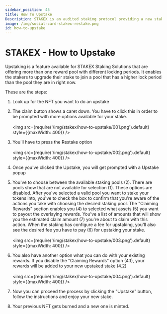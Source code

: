 ```yaml
---
sidebar_position: 45
title: How To Upstake
Description: STAKEX is an audited staking protocol providing a new staking methodology, powered by the DEGENX Ecosystem. It's a deployable protocol for projects based on EVM networks like Ethereum, Binance Smart Chain, Base, Arbitrum, Avalanche, and more
image: /img/social-card-stakex-restake.png
id: how-to-upstake
---
```


# STAKEX - How to Upstake

Upstaking is a feature available for STAKEX Staking Solutions that are offering more than one reward pool with different locking periods. It enables the stakers to upgrade their stake to join a pool that has a higher lock period than the pool they are in right now.

These are the steps:  

1. Look up for the NFT you want to do an upstake

2. The claim button shows a caret down. You have to click this in order to be prompted with more options available for your stake. <br /><br /><img src={require('/img/stakex/how-to-upstake/001.png').default} style={{maxWidth: 400}} />

3. You&apos;ll have to press the Restake option <br /><br /><img src={require('/img/stakex/how-to-upstake/002.png').default} style={{maxWidth: 400}} />

4. Once you&apos;ve clicked the Upstake, you will get prompted with a Upstake popup

5. You&apos;ve to choose between the available staking pools (2). There are pools show that are not available for selection (1). These options are disabled. After you&apos;ve selected a valid pool you want to stake your tokens into, you&apos;ve to check the box to confirm that you&apos;re aware of the actions you take with choosing the desired staking pool. The "Claiming Rewards" section enables you (4) to selected what assets (5) you want to payout the overlaying rewards. You&apos;ve a list of amounts that will show you the estimated claim amount (7) you&apos;re about to claim with this action. When the staking has configure a fee for upstaking, you&apos;ll also see the desired fee you have to pay (6) for upstaking your stake. <br /><br /><img src={require('/img/stakex/how-to-upstake/003.png').default} style={{maxWidth: 400}} />

6. You also have another option what you can do with your existing rewards. If you disable the "Claiming Rewards" option (4.1), your rewards will be added to your new upstaked stake (4.2)  <br /><br /><img src={require('/img/stakex/how-to-upstake/004.png').default} style={{maxWidth: 400}} />

7. Now you can proceed the process by clicking the "Upstake" button, follow the instructions and enjoy your new stake.

8. Your previous NFT gets burned and a new one is minted. 


